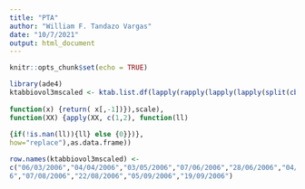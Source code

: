 ```yaml
---
title: "PTA"
author: "William F. Tandazo Vargas"
date: "10/7/2021"
output: html_document
---
```


```r
knitr::opts_chunk$set(echo = TRUE)
```

```r
library(ade4)
ktabbiovol3mscaled <- ktab.list.df(lapply(rapply(lapply(lapply(split(cbind(codes$Lettre,biovol3m),codes$Lettre),
                                                               
function(x) {return( x[,-1])}),scale),
function(XX) {apply(XX, c(1,2), function(ll)
  
{if(!is.nan(ll)){ll} else {0}})},
how="replace"),as.data.frame))

row.names(ktabbiovol3mscaled) <-
c("06/03/2006","04/04/2006","03/05/2006","07/06/2006","28/06/2006","04/07/2006","24/07/200
6","07/08/2006","22/08/2006","05/09/2006","19/09/2006") 
```

